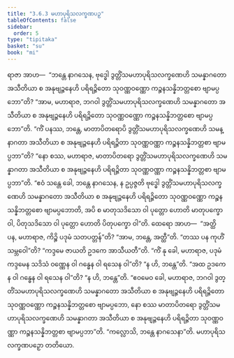 ```yaml
---
title: "3.6.3 မဟာပုရိသလက္ခဏပဉှ"
tableOfContents: false
sidebar:
  order: 5
type: "tipitaka"
basket: "su"
book: "mi"
---
```



<DynamicBreadcrumb />

<Division number="85" book="mi">

<Paragraph number="404" book="mi">
ရာဇာ အာဟ—  “ဘန္တေ နာဂသေန, ဗုဒ္ဓေါ ဒွတ္တိံသမဟာပုရိသလက္ခဏေဟိ သမန္နာဂတော အသီတိယာ စ အနုဗျဉ္ဇနေဟိ ပရိရဉ္ဇိတော သုဝဏ္ဏဝဏ္ဏော ကဉ္စနသန္နိဘတ္တစော ဗျာမပ္ပဘော”တိ? “အာမ, မဟာရာဇ, ဘဂဝါ ဒွတ္တိံသမဟာပုရိသလက္ခဏေဟိ သမန္နာဂတော အသီတိယာ စ အနုဗျဉ္ဇနေဟိ ပရိရဉ္ဇိတော သုဝဏ္ဏဝဏ္ဏော ကဉ္စနသန္နိဘတ္တစော ဗျာမပ္ပဘော”တိ.
</Paragraph>

<Paragraph number="405" book="mi">
“ကိံ ပနဿ, ဘန္တေ, မာတာပိတရောပိ ဒွတ္တိံသမဟာပုရိသလက္ခဏေဟိ သမန္နာဂတာ အသီတိယာ စ အနုဗျဉ္ဇနေဟိ ပရိရဉ္ဇိတာ သုဝဏ္ဏဝဏ္ဏာ ကဉ္စနသန္နိဘတ္တစာ ဗျာမပ္ပဘာ”တိ? “နော စဿ, မဟာရာဇ, မာတာပိတရော ဒွတ္တိံသမဟာပုရိသလက္ခဏေဟိ သမန္နာဂတာ အသီတိယာ စ အနုဗျဉ္ဇနေဟိ ပရိရဉ္ဇိတာ သုဝဏ္ဏဝဏ္ဏာ ကဉ္စနသန္နိဘတ္တစာ ဗျာမပ္ပဘာ”တိ.
</Paragraph>

<Paragraph number="406" book="mi">
“ဧဝံ သန္တေ ခေါ, ဘန္တေ နာဂသေန, န ဥပ္ပဇ္ဇတိ ဗုဒ္ဓေါ ဒွတ္တိံသမဟာပုရိသလက္ခဏေဟိ သမန္နာဂတော အသီတိယာ စ အနုဗျဉ္ဇနေဟိ ပရိရဉ္ဇိတော သုဝဏ္ဏဝဏ္ဏော ကဉ္စနသန္နိဘတ္တစော ဗျာမပ္ပဘောတိ, အပိ စ မာတုသဒိသော ဝါ ပုတ္တော ဟောတိ မာတုပက္ခော ဝါ, ပိတုသဒိသော ဝါ ပုတ္တော ဟောတိ ပိတုပက္ခော ဝါ”တိ. ထေရော အာဟ—  “အတ္ထိ ပန, မဟာရာဇ, ကိဉ္စိ ပဒုမံ သတပတ္တန်”တိ? “အာမ, ဘန္တေ, အတ္ထီ”တိ. “တဿ ပန ကုဟိံ သမ္ဘဝေါ”တိ? “ကဒ္ဒမေ ဇာယတိ ဥဒကေ အာသီယတီ”တိ. “ကိံ နု ခေါ, မဟာရာဇ, ပဒုမံ ကဒ္ဒမေန သဒိသံ ဝဏ္ဏေန ဝါ ဂန္ဓေန ဝါ ရသေန ဝါ”တိ? “န ဟိ, ဘန္တေ”တိ. “အထ ဥဒကေန ဝါ ဂန္ဓေန ဝါ ရသေန ဝါ”တိ? “န ဟိ, ဘန္တေ”တိ. “ဧဝမေဝ ခေါ, မဟာရာဇ, ဘဂဝါ ဒွတ္တိံသမဟာပုရိသလက္ခဏေဟိ သမန္နာဂတော အသီတိယာ စ အနုဗျဉ္ဇနေဟိ ပရိရဉ္ဇိတော သုဝဏ္ဏဝဏ္ဏော ကဉ္စနသန္နိဘတ္တစော ဗျာမပ္ပဘော, နော စဿ မာတာပိတရော ဒွတ္တိံသမဟာပုရိသလက္ခဏေဟိ သမန္နာဂတာ အသီတိယာ စ အနုဗျဉ္ဇနေဟိ ပရိရဉ္ဇိတာ သုဝဏ္ဏဝဏ္ဏာ ကဉ္စနသန္နိဘတ္တစာ ဗျာမပ္ပဘာ”တိ.
</Paragraph>

<Paragraph number="407" book="mi">
“ကလ္လောသိ, ဘန္တေ နာဂသေနာ”တိ.

</Paragraph>
</Division>

<Paragraph number="408" type="center" book="mi">
မဟာပုရိသလက္ခဏပဉှော တတိယော.
</Paragraph>